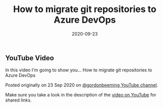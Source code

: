 ﻿---
title: 'How to migrate git repositories to Azure DevOps'
date: 2020-09-23
tags: ['Azure DevOps', 'Azure DevOps Migrations', 'YouTube Videos']
draft: false
summary: 'In this video I''m going to show you... How to migrate git repositories to Azure DevOps'
---


## YouTube Video

In this video I'm going to show you... How to migrate git repositories to Azure DevOps

Posted originally on 23 Sep 2020 on [@gordonbeeming YouTube channel](https://www.youtube.com/watch?v=7TJXfziAMNA).

Make sure you take a look in the description of the [video on YouTube](https://www.youtube.com/watch?v=7TJXfziAMNA) for shared links.

<YouTubeEmbed width="480" height="270" src="//www.youtube.com/embed/7TJXfziAMNA" frameborder="0" allow="accelerometer; autoplay; clipboard-write; encrypted-media; gyroscope; picture-in-picture" allowfullscreen />

